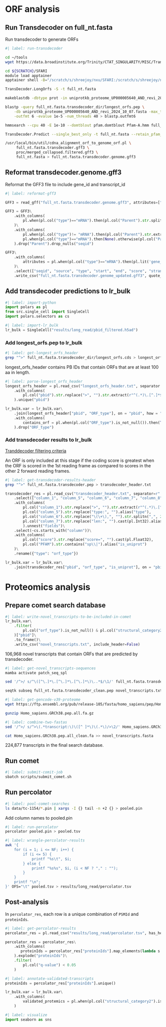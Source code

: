 # ORF analysis

## Run Transdecoder on full_nt.fasta

Run transdecoder to generate ORFs

```bash
#| label: run-transdecoder

cd ~/tools
wget https://data.broadinstitute.org/Trinity/CTAT_SINGULARITY/MISC/TransDecoder/transdecoder.v5.7.1.simg

cd ${SCRATCH}/SFARI
module load apptainer
apptainer shell -B="/scratch/s/shreejoy/nxu/SFARI:/scratch/s/shreejoy/nxu/SFARI" ~/tools/transdecoder.v5.7.1.simg

TransDecoder.LongOrfs -S -t full_nt.fasta

makeblastdb -dbtype prot -in uniprotkb_proteome_UP000005640_AND_revi_2024_10_07.fasta

blastp -query full_nt.fasta.transdecoder_dir/longest_orfs.pep \
    -db uniprotkb_proteome_UP000005640_AND_revi_2024_10_07.fasta -max_target_seqs 1 \
    -outfmt 6 -evalue 1e-5 -num_threads 40 > blastp.outfmt6

hmmsearch --cpu 40 -E 1e-10 --domtblout pfam.domtblout Pfam-A.hmm full_nt.fasta.transdecoder_dir/longest_orfs.pep

TransDecoder.Predict --single_best_only -t full_nt.fasta --retain_pfam_hits pfam.domtblout --retain_blastp_hits blastp.outfmt6

/usr/local/bin/util/cdna_alignment_orf_to_genome_orf.pl \
     full_nt.fasta.transdecoder.gff3 \
     proc/merged_collapsed.filtered.gff3 \
     full_nt.fasta > full_nt.fasta.transdecoder.genome.gff3
```

## Reformat transdecoder.genome.gff3

Reformat the GFF3 file to include gene_id and transcript_id

```python
#| label: reformat-gff3

GFF3 = read_gff("full_nt.fasta.transdecoder.genome.gff3", attributes=["Parent"])

GFF3 = GFF3\
    .with_columns(
        pl.when(pl.col("type")=="mRNA").then(pl.col("Parent").str.split("^").map_elements(lambda s: s[0])).otherwise(pl.col("Parent").str.extract("^(.*)\.[^.]+$"))
    )\
    .with_columns(
        pl.when(pl.col("type")!= "mRNA").then(pl.col("Parent").str.extract("^(.*)\.[^.]+$")).otherwise(pl.col("Parent")).alias("gene_id"),
        pl.when(pl.col("type")=="mRNA").then(None).otherwise(pl.col("Parent")).alias("transcript_id")
    ).drop("Parent").drop_nulls("seqid")

GFF3\
    .with_columns(
        attributes = pl.when(pl.col("type")=="mRNA").then(pl.lit('gene_id "') + pl.col("gene_id") + pl.lit('";')).otherwise(pl.lit('gene_id "') + pl.col("gene_id") + pl.lit('";') + pl.lit('transcript_id "') + pl.col("transcript_id") + pl.lit('";'))
    )\
    .select(["seqid", "source", "type", "start", "end", "score", "strand", "phase", "attributes"])\
    .write_csv("full_nt.fasta.transdecoder.genome_updated.gff3", quote_style = "never", separator = "\t", include_header = False)
```

## Add transdecoder predictions to lr_bulk

```python
#| label: import-python
import polars as pl
from src.single_cell import SingleCell
import polars.selectors as cs
```

```python
#| label: import-lr_bulk
lr_bulk = SingleCell("results/long_read/pbid_filtered.h5ad")
```

### Add longest_orfs.pep to lr_bulk

```bash
#| label: get-longest_orfs_header
grep "^>" full_nt.fasta.transdecoder_dir/longest_orfs.cds > longest_orfs_header.txt
```

longest_orfs_header contains PB IDs that contain ORFs that are at least 100 aa in length.

```python
#| label: parse-longest_orfs_header
longest_orfs_header = pl.read_csv("longest_orfs_header.txt", separator = " ", new_columns = ["pbid", "ORF_type", "len"])\
    .with_columns(
        pl.col("pbid").str.replace(">", "").str.extract(r"^(.*)\.[^.]*$")
    ).unique("pbid")
```

```python
lr_bulk.var = lr_bulk.var\
    .join(longest_orfs_header["pbid", "ORF_type"], on = "pbid", how = "left")\
    .with_columns(
        contains_orf = pl.when(pl.col("ORF_type").is_not_null()).then(True).otherwise(False)
    ).drop("ORF_type")
```

### Add transdecoder results to lr_bulk

[Tranddecoder filtering criteria](https://github.com/TransDecoder/TransDecoder/wiki#transdecoder-find-coding-regions-within-transcripts)

An ORF is only included at this stage if the coding score is greatest when the ORF is scored in the 1st reading frame as compared to scores in the other 2 forward reading frames.

```bash
#| label: get-transdecoder-results-header
grep "^>" full_nt.fasta.transdecoder.pep > transdecoder_header.txt
```

```python
transdecoder_res = pl.read_csv("transdecoder_header.txt", separator=r" ", has_header=False)\
    .select(["column_1", "column_5", "column_6", "column_7", "column_8"])\
    .with_columns(
        pl.col("column_1").str.replace(">", "").str.extract(r"^(.*)\.[^.]*$").alias("pbid"),
        pl.col("column_5").str.replace("type:", "").alias("type"),
        pl.col("column_6").str.replace("\(\+\),", "").str.splitn(",", 2).struct.rename_fields(["score", "PFAM"]).alias("fields"),
        pl.col("column_7").str.replace("len:", "").cast(pl.Int32).alias("len")
        ).unnest("fields")\
    .select(~cs.starts_with("column"))\
    .with_columns(
        pl.col("score").str.replace("score=", "").cast(pl.Float32),
        pl.col("PFAM").str.contains("sp\\|").alias("is_uniprot")
    )\
    .rename({"type": "orf_type"})
```

```python
lr_bulk.var = lr_bulk.var\
    .join(transdecoder_res["pbid", "orf_type", "is_uniprot"], on = "pbid", how = "left")
```

# Proteomics analysis

## Prepare comet search database

```python
#| label: write-novel_transcripts-to-be-included-in-comet
lr_bulk.var\
    .filter(
        pl.col("orf_type").is_not_null() & pl.col("structural_category2").is_in(["novel_not_in_catalog", "novel_in_catalog"])
    )["pbid"]\
    .to_frame()\
    .write_csv("novel_transcripts.txt", include_header=False)
```

106,968 novel transcripts that contain ORFs that are predicted by transdecoder.

```bash
#| label: get-novel_transcripts-sequences
mamba activate patch_seq_spl

sed '/^>/ s/^\([^\.]*\.[^\.]*\.[^\.]*\)\..*$/\1/' full_nt.fasta.transdecoder.pep > full_nt.fasta.transdecoder_clean.pep

seqtk subseq full_nt.fasta.transdecoder_clean.pep novel_transcripts.txt > novel_transcripts.fasta
```

```bash
#| label: get-gencode-v39-proteome
wget https://ftp.ensembl.org/pub/release-105/fasta/homo_sapiens/pep/Homo_sapiens.GRCh38.pep.all.fa.gz

gunzip Homo_sapiens.GRCh38.pep.all.fa.gz
```

```bash
#| label: combine-two-fastas
sed '/^>/ s/^>\(.*transcript:\)\([^ ]*\)\(.*\)/>\2/' Homo_sapiens.GRCh38.pep.all.fa > Homo_sapiens.GRCh38.pep.all_clean.fa

cat Homo_sapiens.GRCh38.pep.all_clean.fa >> novel_transcripts.fasta
```

224,877 transcripts in the final search database.

## Run comet

```bash
#| label: submit-comit-job
sbatch scripts/submit_comet.sh
```

## Run percolator

```bash
#| label: pool-comet-searches
ls data/tc-1154/*.pin | xargs -I {} tail -n +2 {} > pooled.pin
```

Add column names to pooled.pin

```bash
#| label: run-percolator
percolator pooled.pin > pooled.tsv
```

```bash
#| label: wrangle-percolator-results
awk '{
    for (i = 1; i <= NF; i++) {
        if (i <= 5) {
            printf "%s\t", $i;
        } else {
            printf "%s%s", $i, (i < NF ? "," : "");
        }
    }
    printf "\n";
}' OFS="\t" pooled.tsv > results/long_read/percolator.tsv

```

## Post-analysis

In `percolator_res`, each row is a unique combination of `PSMId` and `proteinIds`. 

```python
#| label: get-percolator-results
percolator_res = pl.read_csv("results/long_read/percolator.tsv", has_header=True, separator="\t")

percolator_res = percolator_res\
    .with_columns(
       proteinIds = percolator_res["proteinIds"].map_elements(lambda s: s.split(","))
    ).explode("proteinIds")\
    .filter(
        pl.col("q-value") < 0.05
    )
```

```python
#| label: annotate-validated-transcripts
proteinIds = percolator_res["proteinIds"].unique()

lr_bulk.var = lr_bulk.var\
    .with_columns(
        validated_protemics = pl.when(pl.col("structural_category2").is_in(["full-splice_match"])).then(pl.col("associated_transcript").is_in(proteinIds)).otherwise(pl.col("pbid").is_in(proteinIds))
    )
```


```python
#| label: visualize
import seaborn as sns


```